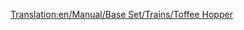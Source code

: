 [[Translation:en/Manual/Base Set/Trains/Toffee Hopper]]
{{es/Manual/Base Set/Trains/Vagones|Imagen=
|Nombre=Vagoneta de caramelos
|PrecioNormal= € ( £)
|PesoNormal= t
|CapacidadNormal=
|PrecioMono="
|PesoMono= t
|CapacidadMono=
|PrecioMag="
|PesoMag= t
|CapacidadMag=
|Descripción=
}}